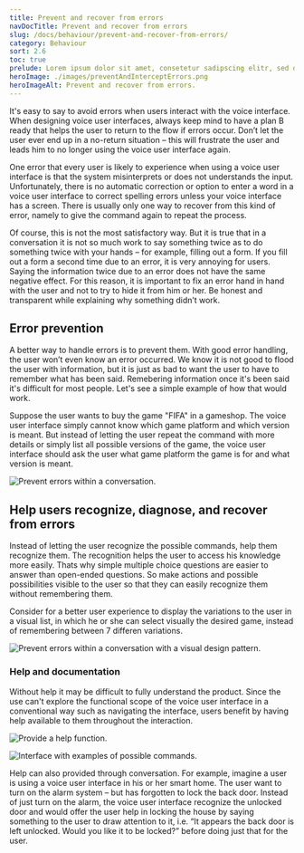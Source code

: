 ```yaml
---
title: Prevent and recover from errors
navDocTitle: Prevent and recover from errors
slug: /docs/behaviour/prevent-and-recover-from-errors/
category: Behaviour
sort: 2.6
toc: true
prelude: Lorem ipsum dolor sit amet, consetetur sadipscing elitr, sed diam nonumy eirmod tempor invidunt ut labore et dolore magna aliquyam erat, sed diam voluptua. At vero eos et accusam et justo duo dolores et ea rebum. Stet clita kasd gubergren, no sea takimata sanctus est Lorem ipsum dolor sit amet.
heroImage: ./images/preventAndInterceptErrors.png
heroImageAlt: Prevent and recover from errors.
---
```


It's easy to say to avoid errors when users interact with the voice interface. When designing voice user interfaces, always keep mind to have a plan B ready that helps the user to return to the flow if errors occur. Don’t let the user ever end up in a no-return situation – this will frustrate the user and leads him to no longer using the voice user interface again. 

One error that every user is likely to experience when using a voice user interface is that the system misinterprets or does not understands the input. Unfortunately, there is no automatic correction or option to enter a word in a voice user interface to correct spelling errors unless your voice interface has a screen. There is usually only one way to recover from this kind of error, namely to give the command again to repeat the process.

Of course, this is not the most satisfactory way. But it is true that in a conversation it is not so much work to say something twice as to do something twice with your hands – for example, filling out a form. If you fill out a form a second time due to an error, it is very annoying for users. Saying the information twice due to an error does not have the same negative effect. For this reason, it is important to fix an error hand in hand with the user and not to try to hide it from him or her. Be honest and transparent while explaining why something didn’t work.

## Error prevention

A better way to handle errors is to prevent them. With good error handling, the user won’t even know an error occurred. We know it is not good to flood the user with information, but it is just as bad to want the user to have to remember what has been said. Remebering information once it's been said it's difficult for most people. Let's see a simple example of how that would work. 

Suppose the user wants to buy the game "FIFA" in a gameshop. The voice user interface simply cannot know which game platform and which version is meant. But instead of letting the user repeat the command with more details or simply list all possible versions of the game, the voice user interface should ask the user what game platform the game is for and what version is meant.

![Prevent errors within a conversation.](./images/errorPrevention.png)


## Help users recognize, diagnose, and recover from errors

Instead of letting the user recognize the possible commands, help them recognize them. The recognition helps the user to access his knowledge more easily. Thats why simple multiple choice questions are easier to answer than open-ended questions. So make actions and possible possibilities visible to the user so that they can easily recognize them without remembering them.

Consider for a better user experience to display the variations to the user in a visual list, in which he or she can select visually the desired game, instead of remembering between 7 differen variations.

![Prevent errors within a conversation with a visual design pattern.](/images/errorPreventionWithList.png)

### Help and documentation

Without help it may be difficult to fully understand the product. Since the use can't explore the functional scope of the voice user interface in a conventional way such as navigating the interface, users benefit by having help available to them throughout the interaction.

![Provide a help function.](/images/helpDocumentation.png)

![Interface with examples of possible commands.](/images/UserFreedomExamples.png)

Help can also provided through conversation. For example, imagine a user is using a voice user interface in his or her smart home. The user want to turn on the alarm system – but has forgotten to lock the back door. Instead of just turn on the alarm, the voice user interface recognize the unlocked door and would offer the user help in locking the house by saying something to the user to draw attention to it, i.e. “It appears the back door is left unlocked. Would you like it to be locked?” before doing just that for the user.



